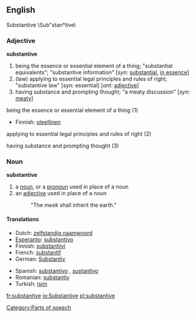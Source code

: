 ==English==
Substantive \Sub"stan*tive\

===Adjective=== 
'''substantive'''
# being the essence or essential element of a thing; "substantial equivalents"; "substantive information" [''syn:'' [[substantial]], [[in essence]]]
# (law) applying to essential legal principles and rules of right; "substantive law" [syn: essential] [''ant:'' [[adjective]]]
# having substance and prompting thought; "a meaty discussion" [''syn:'' [[meaty]]]

;being the essence or essential element of a thing (1)
{{top}}
*Finnish: [[oleellinen]]
{{mid}}
{{bottom}}

;applying to essential legal principles and rules of right (2)
{{top}}
{{mid}}
{{bottom}}

;having substance and prompting thought (3)
{{top}}
{{mid}}
{{bottom}}

===Noun===
'''substantive'''
# a [[noun]], or a [[pronoun]] used in place of a noun
# an [[adjective]] used in place of a noun
#:  "The ''meek'' shall inherit the earth."

====Translations====
{{top}}
*Dutch: [[zelfstandig naamwoord]] {{n}}
*[[Esperanto]]: [[substantivo]]
*Finnish: [[substantiivi]]
*French: [[substantif]] {{m}}
*German: [[Substantiv]] {{n}}
{{mid}}
*Spanish: [[substantivo]] {{m}}, [[sustantivo]] {{m}}
*Romanian: [[substantiv]] {{n}}
*Turkish: [[isim]]
{{bottom}}

[[Category:Parts of speech]]

[[fr:substantive]]
[[io:Substantive]]
[[pl:substantive]]
